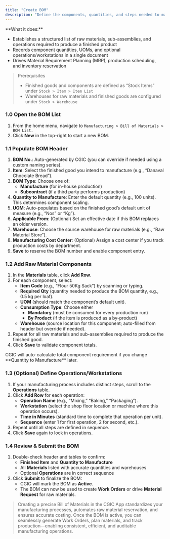 ```yaml
---
title: "Create BOM"
description: "Define the components, quantities, and steps needed to manufacture a finished good by creating a Bill of Materials (BOM) in the CGIC App—so production processes are standardized and inventory usage is accurate."
---
```


<Card title="Overview">
  **What it does:**

  - Establishes a structured list of raw materials, sub-assemblies, and operations required to produce a finished product
  - Records component quantities, UOMs, and optional operations/workstations in a single document
  - Drives Material Requirement Planning (MRP), production scheduling, and inventory reservation
</Card>

> Prerequisites
>
> - Finished goods and components are defined as “Stock Items” under `Stock > Item > Item List `
> - Warehouses for raw materials and finished goods are configured under `Stock > Warehouse`

### 1.0 Open the BOM List

1. From the home menu, navigate to `Manufacturing > Bill of Materials > BOM List.`
2. Click **New** in the top-right to start a new BOM.

### 1.1 Populate BOM Header

1. **BOM No.**: Auto-generated by CGIC (you can override if needed using a custom naming series).
2. **Item**: Select the finished good you intend to manufacture (e.g., “Danaval Chocolate Bread”).
3. **BOM Type**: Choose one of:
   - **Manufacture** (for in-house production)
   - **Subcontract** (if a third party performs production)
4. **Quantity to Manufacture**: Enter the default quantity (e.g., 100 units). This determines component scaling.
5. **UOM**: Auto-populates based on the finished good’s default unit of measure (e.g., “Nos” or “Kg”).
6. **Applicable From**: (Optional) Set an effective date if this BOM replaces an older version.
7. **Warehouse**: Choose the source warehouse for raw materials (e.g., “Raw Material Store”).
8. **Manufacturing Cost Center**: (Optional) Assign a cost center if you track production costs by department.
9. **Save** to reserve the BOM number and enable component entry.

### 1.2 Add Raw Material Components

1. In the **Materials** table, click **Add Row**.
2. For each component, select:
   - **Item Code** (e.g., “Flour 50Kg Sack”) by scanning or typing.
   - **Required Qty** (quantity needed to produce the BOM quantity, e.g., 0.5 kg per loaf).
   - **UOM** (should match the component’s default unit).
   - **Consumption Type**: Choose either
     - **Mandatory** (must be consumed for every production run)
     - **By Product** (if the item is produced as a by-product)
   - **Warehouse** (source location for this component; auto-filled from header but override if needed).
3. Repeat for all raw materials and sub-assemblies required to produce the finished good.
4. Click **Save** to validate component totals.

<Note>
  CGIC will auto-calculate total component requirement if you change **Quantity to Manufacture** later.
</Note>

### 1.3 (Optional) Define Operations/Workstations

1. If your manufacturing process includes distinct steps, scroll to the **Operations** table.
2. Click **Add Row** for each operation:
   - **Operation Name** (e.g., “Mixing,” “Baking,” “Packaging”).
   - **Workstation** (select the shop floor location or machine where this operation occurs).
   - **Time in Minutes** (standard time to complete that operation per unit).
   - **Sequence** (enter 1 for first operation, 2 for second, etc.).
3. Repeat until all steps are defined in sequence.
4. Click **Save** again to lock in operations.

### 1.4 Review & Submit the BOM

1. Double-check header and tables to confirm:
   - **Finished Item** and **Quantity to Manufacture**
   - All **Materials** listed with accurate quantities and warehouses
   - Optional **Operations** are in correct sequence
2. Click **Submit** to finalize the BOM:
   - CGIC will mark the BOM as **Active**.
   - The BOM can now be used to create **Work Orders** or drive **Material Request** for raw materials.

> Creating a precise Bill of Materials in the CGIC App standardizes your manufacturing processes, automates raw material reservation, and ensures accurate costing. Once the BOM is active, you can seamlessly generate Work Orders, plan materials, and track production—enabling consistent, efficient, and auditable manufacturing operations.